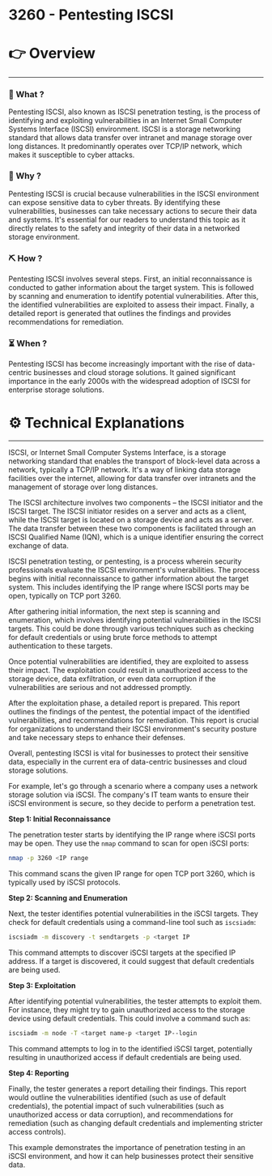 # 3260 - Pentesting ISCSI


# 👉 Overview

---

### 👀 What ?

Pentesting ISCSI, also known as ISCSI penetration testing, is the process of identifying and exploiting vulnerabilities in an Internet Small Computer Systems Interface (ISCSI) environment. ISCSI is a storage networking standard that allows data transfer over intranet and manage storage over long distances. It predominantly operates over TCP/IP network, which makes it susceptible to cyber attacks.


### 🧐 Why ?

Pentesting ISCSI is crucial because vulnerabilities in the ISCSI environment can expose sensitive data to cyber threats. By identifying these vulnerabilities, businesses can take necessary actions to secure their data and systems. It's essential for our readers to understand this topic as it directly relates to the safety and integrity of their data in a networked storage environment.


### ⛏️ How ?

Pentesting ISCSI involves several steps. First, an initial reconnaissance is conducted to gather information about the target system. This is followed by scanning and enumeration to identify potential vulnerabilities. After this, the identified vulnerabilities are exploited to assess their impact. Finally, a detailed report is generated that outlines the findings and provides recommendations for remediation.


### ⏳ When ?

Pentesting ISCSI has become increasingly important with the rise of data-centric businesses and cloud storage solutions. It gained significant importance in the early 2000s with the widespread adoption of ISCSI for enterprise storage solutions.


# ⚙️ Technical Explanations

---

ISCSI, or Internet Small Computer Systems Interface, is a storage networking standard that enables the transport of block-level data across a network, typically a TCP/IP network. It's a way of linking data storage facilities over the internet, allowing for data transfer over intranets and the management of storage over long distances.

The ISCSI architecture involves two components – the ISCSI initiator and the ISCSI target. The ISCSI initiator resides on a server and acts as a client, while the ISCSI target is located on a storage device and acts as a server. The data transfer between these two components is facilitated through an ISCSI Qualified Name (IQN), which is a unique identifier ensuring the correct exchange of data.

ISCSI penetration testing, or pentesting, is a process wherein security professionals evaluate the ISCSI environment's vulnerabilities. The process begins with initial reconnaissance to gather information about the target system. This includes identifying the IP range where ISCSI ports may be open, typically on TCP port 3260.

After gathering initial information, the next step is scanning and enumeration, which involves identifying potential vulnerabilities in the ISCSI targets. This could be done through various techniques such as checking for default credentials or using brute force methods to attempt authentication to these targets.

Once potential vulnerabilities are identified, they are exploited to assess their impact. The exploitation could result in unauthorized access to the storage device, data exfiltration, or even data corruption if the vulnerabilities are serious and not addressed promptly.

After the exploitation phase, a detailed report is prepared. This report outlines the findings of the pentest, the potential impact of the identified vulnerabilities, and recommendations for remediation. This report is crucial for organizations to understand their ISCSI environment's security posture and take necessary steps to enhance their defenses.

Overall, pentesting ISCSI is vital for businesses to protect their sensitive data, especially in the current era of data-centric businesses and cloud storage solutions.

For example, let's go through a scenario where a company uses a network storage solution via iSCSI. The company's IT team wants to ensure their iSCSI environment is secure, so they decide to perform a penetration test.

**Step 1: Initial Reconnaissance**

The penetration tester starts by identifying the IP range where iSCSI ports may be open. They use the `nmap` command to scan for open iSCSI ports:

```bash
nmap -p 3260 <IP range

```

This command scans the given IP range for open TCP port 3260, which is typically used by iSCSI protocols.

**Step 2: Scanning and Enumeration**

Next, the tester identifies potential vulnerabilities in the iSCSI targets. They check for default credentials using a command-line tool such as `iscsiadm`:

```bash
iscsiadm -m discovery -t sendtargets -p <target IP

```

This command attempts to discover iSCSI targets at the specified IP address. If a target is discovered, it could suggest that default credentials are being used.

**Step 3: Exploitation**

After identifying potential vulnerabilities, the tester attempts to exploit them. For instance, they might try to gain unauthorized access to the storage device using default credentials. This could involve a command such as:

```bash
iscsiadm -m node -T <target name-p <target IP--login

```

This command attempts to log in to the identified iSCSI target, potentially resulting in unauthorized access if default credentials are being used.

**Step 4: Reporting**

Finally, the tester generates a report detailing their findings. This report would outline the vulnerabilities identified (such as use of default credentials), the potential impact of such vulnerabilities (such as unauthorized access or data corruption), and recommendations for remediation (such as changing default credentials and implementing stricter access controls).

This example demonstrates the importance of penetration testing in an iSCSI environment, and how it can help businesses protect their sensitive data.
